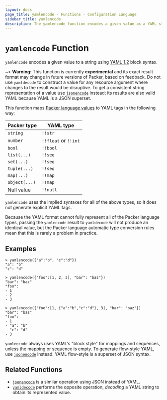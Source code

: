 ```yaml
---
layout: docs
page_title: yamlencode - Functions - Configuration Language
sidebar_title: yamlencode
description: The yamlencode function encodes a given value as a YAML string.
---
```


# `yamlencode` Function

`yamlencode` encodes a given value to a string using
[YAML 1.2](https://yaml.org/spec/1.2/spec) block syntax.

~> **Warning:** This function is currently **experimental** and its exact
result format may change in future versions of Packer, based on feedback.
Do not use `yamldecode` to construct a value for any resource argument where
changes to the result would be disruptive. To get a consistent string
representation of a value use [`jsonencode`](/docs/from-1.5/functions/encoding/jsonencode) instead; its
results are also valid YAML because YAML is a JSON superset.

<!--
    The condition for removing the above warning is that the underlying
    go-cty-yaml folder makes a stable release with a commitment to guarantee
    that the representation of particular input will not change without a
    major release. It is not making that commitment at the time of writing to
    allow for responding to user feedback about its output format, since YAML
    is a very flexible format and its initial decisions may prove to be
    sub-optimal when generating YAML intended for specific external consumers.
-->

This function maps
[Packer language values](/docs/from-1.5/expressions#types-and-values)
to YAML tags in the following way:

| Packer type   | YAML type            |
| ------------- | -------------------- |
| `string`      | `!!str`              |
| `number`      | `!!float` or `!!int` |
| `bool`        | `!!bool`             |
| `list(...)`   | `!!seq`              |
| `set(...)`    | `!!seq`              |
| `tuple(...)`  | `!!seq`              |
| `map(...)`    | `!!map`              |
| `object(...)` | `!!map`              |
| Null value    | `!!null`             |

`yamlencode` uses the implied syntaxes for all of the above types, so it does
not generate explicit YAML tags.

Because the YAML format cannot fully represent all of the Packer language
types, passing the `yamlencode` result to `yamldecode` will not produce an
identical value, but the Packer language automatic type conversion rules
mean that this is rarely a problem in practice.

## Examples

```shell
> yamlencode({"a":"b", "c":"d"})
"a": "b"
"c": "d"

> yamlencode({"foo":[1, 2, 3], "bar": "baz"})
"bar": "baz"
"foo":
- 1
- 2
- 3

> yamlencode({"foo":[1, {"a":"b","c":"d"}, 3], "bar": "baz"})
"bar": "baz"
"foo":
- 1
- "a": "b"
  "c": "d"
- 3
```

`yamlencode` always uses YAML's "block style" for mappings and sequences, unless
the mapping or sequence is empty. To generate flow-style YAML, use
[`jsonencode`](/docs/from-1.5/functions/encoding/jsonencode) instead: YAML flow-style is a superset
of JSON syntax.

## Related Functions

- [`jsonencode`](/docs/from-1.5/functions/encoding/jsonencode) is a similar operation using JSON instead
  of YAML.
- [`yamldecode`](/docs/from-1.5/functions/encoding/yamldecode) performs the opposite operation, _decoding_
  a YAML string to obtain its represented value.

